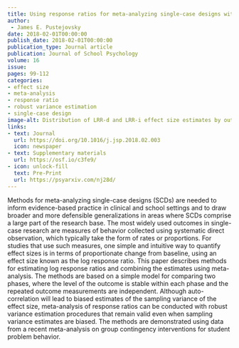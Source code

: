 ```yaml
---
title: Using response ratios for meta-analyzing single-case designs with behavioral outcomes
author: 
 - James E. Pustejovsky
date: 2018-02-01T00:00:00
publish_date: 2018-02-01T00:00:00
publication_type: Journal article
publication: Journal of School Psychology
volume: 16
issue: 
pages: 99-112
categories:
- effect size
- meta-analysis
- response ratio
- robust variance estimation
- single-case design
image-alt: Distribution of LRR-d and LRR-i effect size estimates by outcome metric.
links:
- text: Journal
  url: https://doi.org/10.1016/j.jsp.2018.02.003
  icon: newspaper
- text: Supplementary materials
  url: https://osf.io/c3fe9/
- icon: unlock-fill
  text: Pre-Print
  url: https://psyarxiv.com/nj28d/
---
```


Methods for meta-analyzing single-case designs (SCDs) are needed to inform evidence-based practice in clinical and school settings and to draw broader and more defensible generalizations in areas where SCDs comprise a large part of the research base. The most widely used outcomes in single-case research are measures of behavior collected using systematic direct observation, which typically take the form of rates or proportions. For studies that use such measures, one simple and intuitive way to quantify effect sizes is in terms of proportionate change from baseline, using an effect size known as the log response ratio. This paper describes methods for estimating log response ratios and combining the estimates using meta-analysis. The methods are based on a simple model for comparing two phases, where the level of the outcome is stable within each phase and the repeated outcome measurements are independent. Although auto-correlation will lead to biased estimates of the sampling variance of the effect size, meta-analysis of response ratios can be conducted with robust variance estimation procedures that remain valid even when sampling variance estimates are biased. The methods are demonstrated using data from a recent meta-analysis on group contingency interventions for student problem behavior.
